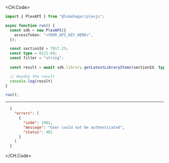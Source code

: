 
<CH.Code>
```typescript GetLatestLibraryItems.ts
import { PlexAPI } from "@lukehagar/plexjs";

async function run() {
  const sdk = new PlexAPI({
    accessToken: "<YOUR_API_KEY_HERE>",
  });

  const sectionId = 7917.25;
  const type = 8121.69;
  const filter = "string";
  
  const result = await sdk.library.getLatestLibraryItems(sectionId, type, filter);

  // Handle the result
  console.log(result)
}

run();
```
---

```json Example Response
  {
    "errors": [
      {
        "code": 1001,
        "message": "User could not be authenticated",
        "status": 401
      }
    ]
  }
```
</CH.Code>
